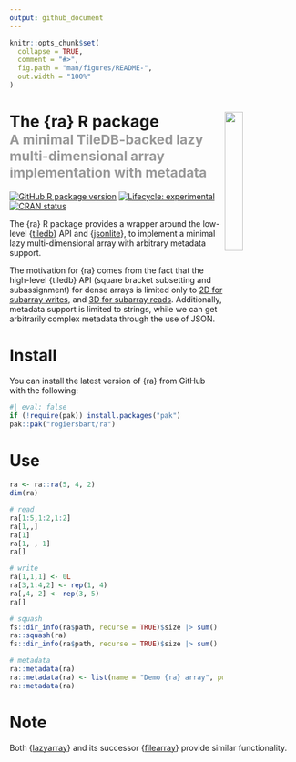 ```yaml
---
output: github_document
---
```


<!-- README.md is generated from README.Rmd. Please edit that file -->

```r
knitr::opts_chunk$set(
  collapse = TRUE,
  comment = "#>",
  fig.path = "man/figures/README-",
  out.width = "100%"
)
```

# The {ra} R package<img src="man/figures/logo.png" align="right" width="25%"/><br><small><font color="#999">A minimal TileDB-backed lazy multi-dimensional array implementation with metadata</font></small>

<!-- badges: start -->
[![GitHub R package version](https://img.shields.io/github/r-package/v/rogiersbart/ra?label=version)](https://github.com/rogiersbart/ra)
[![Lifecycle: experimental](https://img.shields.io/badge/lifecycle-experimental-orange.svg)](https://www.tidyverse.org/lifecycle/#experimental)
[![CRAN status](https://www.r-pkg.org/badges/version/ra.svg)](https://CRAN.R-project.org/package=ra)
<!-- badges: end -->

The {ra} R package provides a wrapper around the low-level
{[tiledb](https://tiledb-inc.github.io/TileDB-R/)} API and
{[jsonlite](https://jeroen.r-universe.dev/jsonlite)}, to implement a minimal
lazy multi-dimensional array with arbitrary metadata support.

The motivation for {ra} comes from the fact that the high-level {tiledb} API
(square bracket subsetting and subassignment) for dense arrays is limited only to [2D for
subarray writes](https://github.com/TileDB-Inc/TileDB-R/blob/47b3185f3f696072060c0255a3b1605e9fb33a16/R/TileDBArray.R#L1469), and [3D for subarray reads](https://github.com/TileDB-Inc/TileDB-R/blob/47b3185f3f696072060c0255a3b1605e9fb33a16/R/TileDBArray.R#L532). Additionally, metadata support is limited to strings, while we 
can get arbitrarily complex metadata through the use of JSON.

# Install

You can install the latest version of {ra} from GitHub with the following:

```r
#| eval: false
if (!require(pak)) install.packages("pak")
pak::pak("rogiersbart/ra")
```

# Use

```r
ra <- ra::ra(5, 4, 2)
dim(ra)

# read
ra[1:5,1:2,1:2]
ra[1,,]
ra[1]
ra[1, , 1]
ra[]

# write
ra[1,1,1] <- 0L
ra[3,1:4,2] <- rep(1, 4)
ra[,4, 2] <- rep(3, 5)
ra[]

# squash
fs::dir_info(ra$path, recurse = TRUE)$size |> sum()
ra::squash(ra)
fs::dir_info(ra$path, recurse = TRUE)$size |> sum()

# metadata
ra::metadata(ra)
ra::metadata(ra) <- list(name = "Demo {ra} array", purpose = "Demonstrate use")
ra::metadata(ra)
```

# Note

Both {[lazyarray](https://cran.r-project.org/package=lazyarray)} and its
successor {[filearray](https://cran.r-project.org/package=filearray)} provide
similar functionality.
